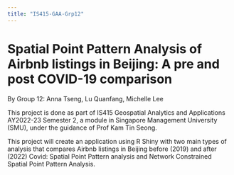 ```yaml
---
title: "IS415-GAA-Grp12"
---
```


# **Spatial Point Pattern Analysis of Airbnb listings in Beijing: A pre and post COVID-19 comparison**

By Group 12: Anna Tseng, Lu Quanfang, Michelle Lee

This project is done as part of IS415 Geospatial Analytics and Applications AY2022-23 Semester 2, a module in Singapore Management University (SMU), under the guidance of Prof Kam Tin Seong.

This project will create an application using R Shiny with two main types of analysis that compares Airbnb listings in Beijing before (2019) and after (2022) Covid: Spatial Point Pattern analysis and Network Constrained Spatial Point Pattern Analysis.
